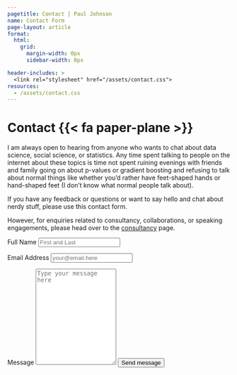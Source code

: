 ```yaml
---
pagetitle: Contact | Paul Johnson
name: Contact Form
page-layout: article
format: 
  html: 
    grid:
      margin-width: 0px
      sidebar-width: 0px

header-includes: >
  <link rel="stylesheet" href="/assets/contact.css">
resources:
  - /assets/contact.css
---
```


::: {.grid}

::: {.g-col-5 #note}

# Contact {{< fa paper-plane >}}

I am always open to hearing from anyone who wants to chat about data science, social science, or statistics. Any time spent talking to people on the internet about these topics is time not spent ruining evenings with friends and family going on about p-values or gradient boosting and refusing to talk about normal things like whether you'd rather have feet-shaped hands or hand-shaped feet (I don't know what normal people talk about).

If you have any feedback or questions or want to say hello and chat about nerdy stuff, please use this contact form.

However, for enquiries related to consultancy, collaborations, or speaking engagements, please head over to the [consultancy](/consultancy) page.

:::
<!-- source: https://github.com/mccarthy-m-g/tidytales/blob/main/about/index.qmd#L24-L46 -->

::: {.g-col-1}
:::

::: {.g-col-6 #form}

<form action="https://formspree.io/f/mjvnwolw" method="POST" accept-charset="utf-8">


<label for="full-name">Full Name</label>
<input type="text" name="name" id="full-name" class="form-control" placeholder="First and Last" required>

<label for="email-address">Email Address</label>
<input type="email" name="_replyto" id="email-address" class="form-control" placeholder="your@email.here" required>

<label for="message">Message</label>
  <textarea rows="14" name="message" id="message" class="form-control" placeholder="Type your message here" required></textarea>

<button type="submit" class="btn btn-primary mt-4">Send message</button>
</form>
:::

:::
<!-- end grid -->